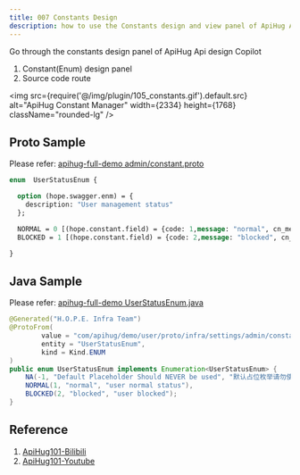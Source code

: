```yaml
---
title: 007 Constants Design
description: how to use the Constants design and view panel of ApiHug Api design Copilot.
---
```


Go through the constants design panel of ApiHug Api design Copilot

1. Constant(Enum) design panel
2. Source code route

<img src={require('@/img/plugin/105_constants.gif').default.src} alt="ApiHug Constant Manager" width={2334} height={1768} className="rounded-lg" />

## Proto Sample

Please refer: [apihug-full-demo admin/constant.proto](https://github.com/apihug/apihug-full-demo/blob/main/demo-user-proto/src/main/proto/com/apihug/demo/user/proto/infra/settings/admin/constant.proto)

```protobuf
enum  UserStatusEnum {

  option (hope.swagger.enm) = {
    description: "User management status"
  };

  NORMAL = 0 [(hope.constant.field) = {code: 1,message: "normal", cn_message: "user normal status"}];
  BLOCKED = 1 [(hope.constant.field) = {code: 2,message: "blocked", cn_message: "user blocked"}];

}
```

## Java Sample

Please refer: [apihug-full-demo UserStatusEnum.java](https://github.com/apihug/apihug-full-demo/blob/main/demo-user-proto/src/main/wire/com/apihug/demo/user/wire/infra/settings/admin/UserStatusEnum.java)

```java
@Generated("H.O.P.E. Infra Team")
@ProtoFrom(
        value = "com/apihug/demo/user/proto/infra/settings/admin/constant.proto",
        entity = "UserStatusEnum",
        kind = Kind.ENUM
)
public enum UserStatusEnum implements Enumeration<UserStatusEnum> {
    NA(-1, "Default Placeholder Should NEVER be used", "默认占位枚举请勿使用"),
    NORMAL(1, "normal", "user normal status"),
    BLOCKED(2, "blocked", "user blocked");
}
```

## Reference

1. [ApiHug101-Bilibili](https://space.bilibili.com/666522636)
2. [ApiHug101-Youtube](https://youtube.com/@ApiHug?si=C1yw0poHA01zbmyj)
